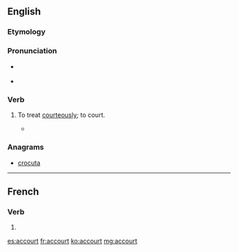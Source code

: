 ==English==

===Etymology===
{{prefix|ac|gloss1=to|court|gloss2=woo}}

===Pronunciation===
* {{a|RP}} {{IPA|/əˈkɔːt/}}

* {{audio|en-us-accourt.ogg|Audio (US)}}

===Verb===
{{en-verb}}

# {{context|obsolete|lang=en}} To treat [[courteously]]; to court.
#* {{quote-book|title=[[w:The Faerie Queene|The Faerie Queene]]|page=71|author=[[w:Edmund Spenser|Edmund Spenser]]|passage=Whilest she her selfe thus busily did frame Seemely to entertaine her new-come guest, Newes hereof to her other sisters came, Who all this while were at their wanton rest, '''Accourting''' each her frend with lavish fest|year=''a'' 1596}}

===Anagrams===
* [[crocuta#English|crocuta]]
----

==French==

===Verb===
{{fr-verb-form}}

# {{conjugation of|accourir||3|s|pres|ind|lang=fr}}

[[es:accourt]]
[[fr:accourt]]
[[ko:accourt]]
[[mg:accourt]]